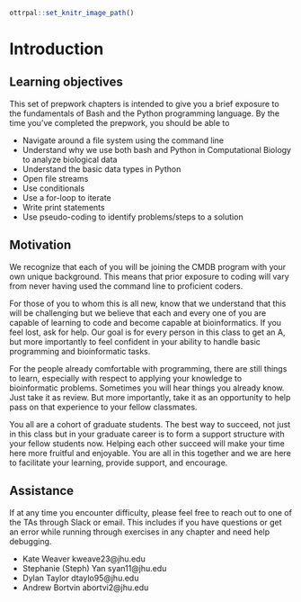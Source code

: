 
```r
ottrpal::set_knitr_image_path()
```

# Introduction

## Learning objectives

This set of prepwork chapters is intended to give you a brief exposure to the fundamentals of Bash and the Python programming language. By the time you've completed the prepwork, you should be able to

* Navigate around a file system using the command line
* Understand why we use both bash and Python in Computational Biology to analyze biological data
* Understand the basic data types in Python
* Open file streams
* Use conditionals
* Use a for-loop to iterate
* Write print statements
* Use pseudo-coding to identify problems/steps to a solution

## Motivation

We recognize that each of you will be joining the CMDB program with your own unique background. This means that prior exposure to coding will vary from never having used the command line to proficient coders.

For those of you to whom this is all new, know that we understand that this will be challenging but we believe that each and every one of you are capable of learning to code and become capable at bioinformatics. If you feel lost, ask for help. Our goal is for every person in this class to get an A, but more importantly to feel confident in your ability to handle basic programming and bioinformatic tasks.

For the people already comfortable with programming, there are still things to learn, especially with respect to applying your knowledge to bioinformatic problems. Sometimes you will hear things you already know. Just take it as review. But more importantly, take it as an opportunity to help pass on that experience to your fellow classmates.

You all are a cohort of graduate students. The best way to succeed, not just in this class but in your graduate career is to form a support structure with your fellow students now. Helping each other succeed will make your time here more fruitful and enjoyable. You are all in this together and we are here to facilitate your learning, provide support, and encourage.

## Assistance

If at any time you encounter difficulty, please feel free to reach out to one of the TAs through Slack or email. This includes if you have questions or get an error while running through exercises in any chapter and need help debugging.

* Kate Weaver kweave23@jhu.edu
* Stephanie (Steph) Yan syan11@jhu.edu
* Dylan Taylor dtaylo95@jhu.edu
* Andrew Bortvin abortvi2@jhu.edu
